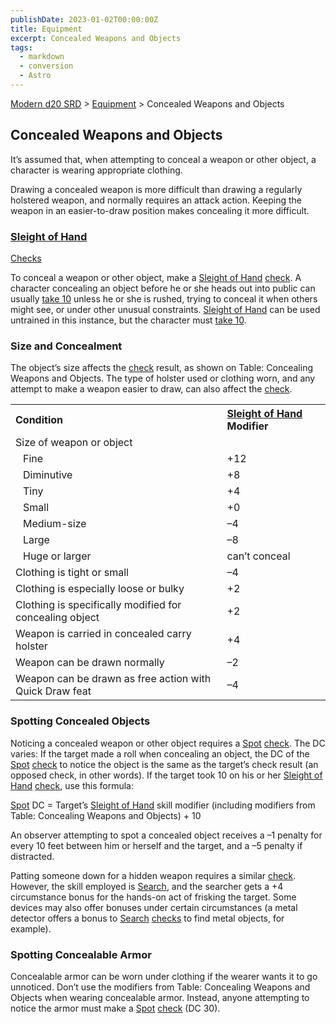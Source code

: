 ```yaml
---
publishDate: 2023-01-02T00:00:00Z
title: Equipment
excerpt: Concealed Weapons and Objects
tags:
  - markdown
  - conversion
  - Astro
---
```


[Modern d20 SRD](/#modernD20) > [Equipment](modern-d20-srd-equipment-index) > Concealed Weapons and Objects

## Concealed Weapons and Objects

It’s assumed that, when attempting to conceal a weapon or other object, a
character is wearing appropriate clothing.

Drawing a concealed weapon is more difficult than drawing a regularly
holstered weapon, and normally requires an attack action. Keeping the weapon
in an easier-to-draw position makes concealing it more difficult.

### [Sleight of Hand](modern-d20-srd-skills-sleight-of-hand)
[Checks](modern-d20-srd-skills-skill-basics-php#skill-check-index)

To conceal a weapon or other object, make a [Sleight of Hand](modern-d20-srd-skills-sleight-of-hand) [check](modern-d20-srd-skills-skill-basics-php#skill-check-index). A character concealing an object before he or she heads out into
public can usually [take 10](modern-d20-srd-skills-skill-basics-php#take10-index) unless he or she is rushed, trying to conceal it when others
might see, or under other unusual constraints. [Sleight of Hand](modern-d20-srd-skills-sleight-of-hand) can be used untrained in this
instance, but the character must [take 10](modern-d20-srd-skills-skill-basics-php#take10-index).

### Size and Concealment

The object’s size affects the [check](modern-d20-srd-skills-skill-basics-php#skill-check-index) result, as shown on Table: Concealing Weapons and
Objects. The type of holster used or clothing worn, and any attempt to make a
weapon easier to draw, can also affect the [check](modern-d20-srd-skills-skill-basics-php#skill-check-index).


<table style="text-align: left"> <tr> <th>Condition</th> <th><a  href="modern-d20-srd-skills-sleight-of-hand">Sleight of Hand</a> Modifier</th> </tr> <tr><td colspan="2">Size of weapon or object</td></tr> <tr> <td style="padding-left: 20px;">Fine</td> <td>+12</td> </tr> <tr class="shaded"> <td style="padding-left: 20px;">Diminutive</td> <td> +8 </td> </tr> <tr> <td style="padding-left: 20px;">Tiny</td> <td> +4 </td> </tr> <tr class="shaded"> <td style="padding-left: 20px;">Small</td> <td> +0 </td> </tr> <tr> <td style="padding-left: 20px;">Medium-size</td> <td> –4 </td> </tr> <tr class="shaded"> <td style="padding-left: 20px;">Large</td> <td> –8 </td> </tr> <tr> <td style="padding-left: 20px;">Huge or larger</td> <td> can’t conceal </td> </tr> <tr class="shaded"> <td>Clothing is tight or small</td> <td> –4 </td> </tr> <tr> <td>Clothing is especially loose or bulky</td> <td> +2 </td> </tr> <tr class="shaded"> <td>Clothing is specifically modified for concealing object</td> <td> +2 </td> </tr> <tr> <td>Weapon is carried in concealed carry holster</td> <td> +4 </td> </tr> <tr class="shaded"> <td>Weapon can be drawn normally</td> <td> –2 </td> </tr> <tr> <td>Weapon can be drawn as free action with Quick Draw feat</td> <td> –4</td></tr> </table>



### Spotting Concealed Objects

Noticing a concealed weapon or other object requires a [Spot](modern-d20-srd-skills-spot) [check](modern-d20-srd-skills-skill-basics-php#skill-check-index). The DC varies: If the target made a roll when concealing an object,
the DC of the [Spot](modern-d20-srd-skills-spot) [check](modern-d20-srd-skills-skill-basics-php#skill-check-index) to notice the object is the same as
the target’s check result (an opposed check, in other words). If the target
took 10 on his or her [Sleight of Hand](modern-d20-srd-skills-sleight-of-hand)
[check](modern-d20-srd-skills-skill-basics-php#skill-check-index), use this
formula:

[Spot](modern-d20-srd-skills-spot) DC = Target’s [Sleight of Hand](modern-d20-srd-skills-sleight-of-hand) skill modifier (including
modifiers from Table: Concealing Weapons and Objects) + 10

An observer attempting to spot a concealed object receives a –1 penalty for
every 10 feet between him or herself and the target, and a –5 penalty if
distracted.

Patting someone down for a hidden weapon requires a similar
[check](modern-d20-srd-skills-skill-basics-php#skill-check-index). However,
the skill employed is [Search](modern-d20-srd-skills-search), and the searcher
gets a +4 circumstance bonus for the hands-on act of frisking the target. Some
devices may also offer bonuses under certain circumstances (a metal detector
offers a bonus to [Search](modern-d20-srd-skills-search)
[checks](modern-d20-srd-skills-skill-basics-php#skill-check-index) to find
metal objects, for example).

### Spotting Concealable Armor

Concealable armor can be worn under clothing if the wearer wants it to go
unnoticed. Don’t use the modifiers from Table: Concealing Weapons and Objects
when wearing concealable armor. Instead, anyone attempting to notice the armor
must make a [Spot](modern-d20-srd-skills-spot) [check](modern-d20-srd-skills-skill-basics-php#skill-check-index) (DC 30).

